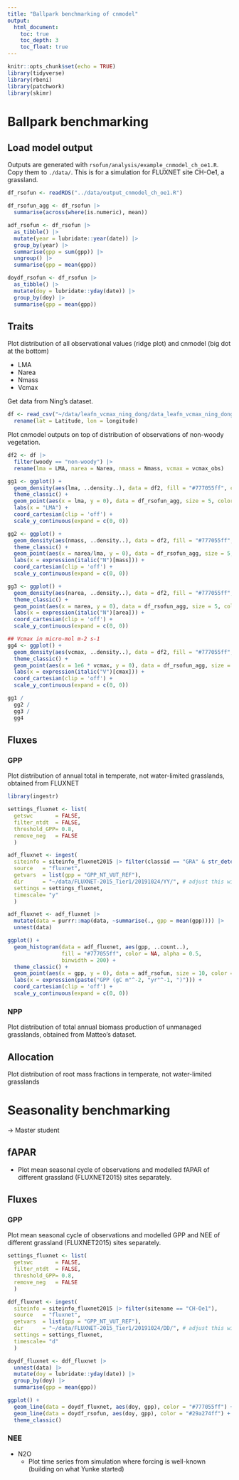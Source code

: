 ```yaml
---
title: "Ballpark benchmarking of cnmodel"
output:
  html_document:
    toc: true
    toc_depth: 3
    toc_float: true
---
```


```r
knitr::opts_chunk$set(echo = TRUE)
library(tidyverse)
library(rbeni)
library(patchwork)
library(skimr)
```

# Ballpark benchmarking

## Load model output

Outputs are generated with `rsofun/analysis/example_cnmodel_ch_oe1.R`. Copy them to `./data/`. This is for a simulation for FLUXNET site CH-Oe1, a grassland. 

```r
df_rsofun <- readRDS("../data/output_cnmodel_ch_oe1.R")

df_rsofun_agg <- df_rsofun |> 
  summarise(across(where(is.numeric), mean))

adf_rsofun <- df_rsofun |> 
  as_tibble() |> 
  mutate(year = lubridate::year(date)) |> 
  group_by(year) |> 
  summarise(gpp = sum(gpp)) |> 
  ungroup() |> 
  summarise(gpp = mean(gpp))

doydf_rsofun <- df_rsofun |> 
  as_tibble() |> 
  mutate(doy = lubridate::yday(date)) |> 
  group_by(doy) |> 
  summarise(gpp = mean(gpp))
```


## Traits

Plot distribution of all observational values (ridge plot) and cnmodel (big dot at the bottom)

- LMA
- Narea
- Nmass
- Vcmax

Get data from Ning's dataset.
```r
df <- read_csv("~/data/leafn_vcmax_ning_dong/data_leafn_vcmax_ning_dong.csv") %>% 
  rename(lat = Latitude, lon = longitude)
```

Plot cnmodel outputs on top of distribution of observations of non-woody vegetation.
```r
df2 <- df |> 
  filter(woody == "non-woody") |> 
  rename(lma = LMA, narea = Narea, nmass = Nmass, vcmax = vcmax_obs)

gg1 <- ggplot() +
  geom_density(aes(lma, ..density..), data = df2, fill = "#777055ff", color = NA, alpha = 0.5) +
  theme_classic() +
  geom_point(aes(x = lma, y = 0), data = df_rsofun_agg, size = 5, color = "#29a274ff") +
  labs(x = "LMA") +
  coord_cartesian(clip = 'off') +
  scale_y_continuous(expand = c(0, 0))

gg2 <- ggplot() +
  geom_density(aes(nmass, ..density..), data = df2, fill = "#777055ff", color = NA, alpha = 0.5) +
  theme_classic() +
  geom_point(aes(x = narea/lma, y = 0), data = df_rsofun_agg, size = 5, color = "#29a274ff") +
  labs(x = expression(italic("N")[mass])) +
  coord_cartesian(clip = 'off') +
  scale_y_continuous(expand = c(0, 0))

gg3 <- ggplot() +
  geom_density(aes(narea, ..density..), data = df2, fill = "#777055ff", color = NA, alpha = 0.5) +
  theme_classic() +
  geom_point(aes(x = narea, y = 0), data = df_rsofun_agg, size = 5, color = "#29a274ff") +
  labs(x = expression(italic("N")[area])) +
  coord_cartesian(clip = 'off') +
  scale_y_continuous(expand = c(0, 0))

## Vcmax in micro-mol m-2 s-1
gg4 <- ggplot() +
  geom_density(aes(vcmax, ..density..), data = df2, fill = "#777055ff", color = NA, alpha = 0.5) +
  theme_classic() +
  geom_point(aes(x = 1e6 * vcmax, y = 0), data = df_rsofun_agg, size = 5, color = "#29a274ff") +
  labs(x = expression(italic("V")[cmax])) +
  coord_cartesian(clip = 'off') +
  scale_y_continuous(expand = c(0, 0))

gg1 /
  gg2 / 
  gg3 /
  gg4
```

## Fluxes

### GPP

Plot distribution of annual total in temperate, not water-limited grasslands, obtained from FLUXNET

```r
library(ingestr)

settings_fluxnet <- list(
  getswc       = FALSE,
  filter_ntdt  = FALSE,
  threshold_GPP= 0.8,
  remove_neg   = FALSE
  )

adf_fluxnet <- ingest(
  siteinfo = siteinfo_fluxnet2015 |> filter(classid == "GRA" & str_detect(koeppen_code, "^C") ),
  source   = "fluxnet",
  getvars  = list(gpp = "GPP_NT_VUT_REF"),
  dir      = "~/data/FLUXNET-2015_Tier1/20191024/YY/", # adjust this with your local path
  settings = settings_fluxnet,
  timescale= "y"
  )

adf_fluxnet <- adf_fluxnet |> 
  mutate(data = purrr::map(data, ~summarise(., gpp = mean(gpp)))) |> 
  unnest(data)
```

```r
ggplot() +
  geom_histogram(data = adf_fluxnet, aes(gpp, ..count..), 
                 fill = "#777055ff", color = NA, alpha = 0.5,
                 binwidth = 200) +
  theme_classic() +
  geom_point(aes(x = gpp, y = 0), data = adf_rsofun, size = 10, color = "#29a274ff") +
  labs(x = expression(paste("GPP (gC m"^-2, "yr"^-1, ")"))) +
  coord_cartesian(clip = 'off') +
  scale_y_continuous(expand = c(0, 0))
```

### NPP

Plot distribution of total annual biomass production of unmanaged grasslands, obtained from Matteo’s dataset.

## Allocation

Plot distribution of root mass fractions in temperate, not water-limited grasslands

# Seasonality benchmarking

→ Master student

## fAPAR

- Plot mean seasonal cycle of observations and modelled fAPAR of different grassland (FLUXNET2015) sites separately.

## Fluxes

### GPP

Plot mean seasonal cycle of observations and modelled GPP and NEE of different grassland (FLUXNET2015) sites separately.
    
```r
settings_fluxnet <- list(
  getswc       = FALSE,
  filter_ntdt  = FALSE,
  threshold_GPP= 0.8,
  remove_neg   = FALSE
  )

ddf_fluxnet <- ingest(
  siteinfo = siteinfo_fluxnet2015 |> filter(sitename == "CH-Oe1"),
  source   = "fluxnet",
  getvars  = list(gpp = "GPP_NT_VUT_REF"),
  dir      = "~/data/FLUXNET-2015_Tier1/20191024/DD/", # adjust this with your local path
  settings = settings_fluxnet,
  timescale= "d"
  )

doydf_fluxnet <- ddf_fluxnet |> 
  unnest(data) |> 
  mutate(doy = lubridate::yday(date)) |> 
  group_by(doy) |> 
  summarise(gpp = mean(gpp))
```    


```r
ggplot() +
  geom_line(data = doydf_fluxnet, aes(doy, gpp), color = "#777055ff") +
  geom_line(data = doydf_rsofun, aes(doy, gpp), color = "#29a274ff") +
  theme_classic()
```
    
### NEE    
    
- N2O
    - Plot time series from simulation where forcing is well-known (building on what Yunke started)
